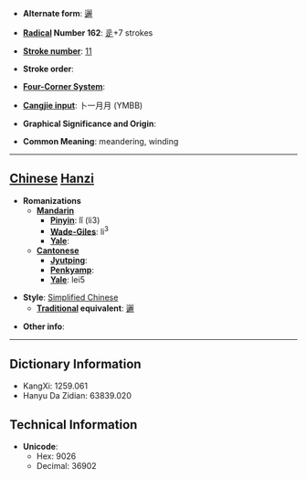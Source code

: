 * '''Alternate form''': [[邐]]

* '''[[Wiktionary:Chinese radical index| Radical]] Number 162''': [[Wiktionary:Chinese radical index 辵|辵]]+7 strokes

* '''[[Wiktionary:Chinese total strokes index|Stroke number]]''': [[Wiktionary:Chinese total strokes index 11|11]]

* '''Stroke order''': 

* '''[[Wiktionary:Chinese four corner index|Four-Corner System]]''': 

* '''[[Wiktionary:Chinese Cangjie index|Cangjie input]]''': 卜一月月 (YMBB)

* '''Graphical Significance and Origin''': 

* '''Common Meaning''': meandering, winding

----

== [[Chinese]] [[Hanzi]] ==

* '''Romanizations'''
** '''[[Mandarin]]'''
*** '''[[Pinyin]]''': lǐ (li3)
*** '''[[Wade-Giles]]''': li<sup>3</sup>
*** '''[[Yale]]''': 
** '''[[Cantonese]]'''
*** '''[[Jyutping]]''':
*** '''[[Penkyamp]]''': 
*** '''[[Yale]]''': lei5

* '''Style''': [[Simplified Chinese]] 
** '''[[Traditional Chinese|Traditional]] equivalent''': [[邐]]

* '''Other info''': 

----

== Dictionary Information ==

* KangXi: 1259.061
* Hanyu Da Zidian: 63839.020

== Technical Information ==

* '''Unicode''':
** Hex: 9026
** Decimal: 36902